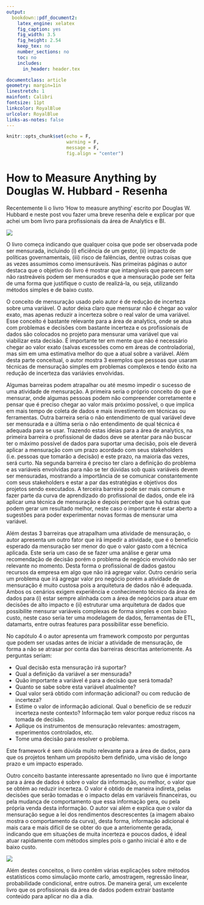 ```yaml
---
output:
  bookdown::pdf_document2:
    latex_engine: xelatex
    fig_caption: yes
    fig_width: 3.5
    fig_height: 2.54
    keep_tex: no
    number_sections: no
    toc: no
    includes:
      in_header: header.tex

documentclass: article
geometry: margin=1in
linestretch: 1
mainfont: Calibri
fontsize: 11pt
linkcolor: RoyalBlue
urlcolor: RoyalBlue
links-as-notes: false
---
```


```r
knitr::opts_chunk$set(echo = F,
                      warning = F,
                      message = F,
                      fig.align = "center")
```

# How to Measure Anything by Douglas W. Hubbard - Resenha

Recentemente li o livro ‘How to measure anything’ escrito por Douglas W. Hubbard e neste post vou fazer uma breve resenha dele e explicar por que achei um bom livro para profissionais da área de Analytics e BI.

![](./images/book_cover.png)

O livro começa indicando que qualquer coisa que pode ser observada pode ser mensurada, incluindo (i) eficiência de um gestor, (ii) impacto de políticas governamentais, (iii) risco de falências, dentre outras coisas que as vezes assumimos como imensuráveis. Nas primeiras páginas o autor destaca que o objetivo do livro é mostrar que intangíveis que parecem ser não rastreáveis podem ser mensurados e que a mensuração pode ser feita de uma forma que justifique o custo de realizá-la, ou seja, utilizando métodos simples e de baixo custo.

O conceito de mensuração usado pelo autor é de redução de incerteza sobre uma variável. O autor deixa claro que mensurar não é chegar ao valor exato, mas apenas reduzir a incerteza sobre o real valor de uma variável. Esse conceito é bastante relevante para a área de analytics, onde se atua com problemas e decisões com bastante incerteza e os profissionais de dados são colocados no projeto para mensurar uma variável que vai viabilizar esta decisão. É importante ter em mente que não é necessário chegar ao valor exato (salvas excessões como em áreas de controladoria), mas sim em uma estimativa melhor do que a atual sobre a variável. Além desta parte conceitual, o autor mostra 3 exemplos que pessoas que usaram técnicas de mensuração simples em problemas complexos e tendo êxito na redução de incerteza das variávies envolvidas.

Algumas barreiras podem atrapalhar ou até mesmo impedir o sucesso de uma atividade de mensuração. A primeira seria o próprio conceito do que é mensurar, onde algumas pessoas podem não compreender corretamente e pensar que é preciso chegar ao valor mais próximo possível, o que implica em mais tempo de coleta de dados e mais investimento em técnicas ou ferramentas. Outra barreira seria o não entendimento de qual variável deve ser mensurada e a última seria o não entendimento de qual técnica é adequada para se usar. Trazendo estas ideias para a área de analytics, na primeira barreira o profissional de dados deve se atentar para não buscar ter o máximo possível de dados para suportar uma decisão, pois ele deverá aplicar a mensuração com um prazo acordado com seus stakeholders (i.e. pessoas que tomarão a decisão) e este prazo, na maioria das vezes, será curto. Na segunda barreira é preciso ter claro a definição do problema e as variáveis envolvidas para não se ter dúvidas sob quais variáveis devem ser mensuradas, mostrando a importância de se comunicar constantemente com seus stakeholders e estar a par das estratégias e objetivos dos projetos sendo executados. A terceira barreira pode ser mais comum e fazer parte da curva de aprendizado do profissional de dados, onde ele irá aplicar uma técnica de mensuração e depois perceber que há outras que podem gerar um resultado melhor, neste caso o importante é estar aberto a sugestões para poder experimentar novas formas de mensurar uma variável. 

Além destas 3 barreiras que atrapalham uma atividade de mensuração, o autor apresenta um outro fator que irá impedir a atividade, que é o benefício esperado da mensuração ser menor do que o valor gasto com a técnica aplicada. Este seria um caso de se fazer uma análise e gerar uma recomendação de decisão porém o problema de negócio envolvido não ser relevante no momento. Desta forma o profissional de dados gastou recursos da empresa em algo que não irá agregar valor. Outro cenário seria um problema que irá agregar valor pro negócio porém a atividade de mensuração é muito custosa pois a arquitetura de dados não é adequada. Ambos os cenários exigem experiência e conhecimento técnico da área de dados para (i) estar sempre alinhada com a área de negócios para atuar em decisões de alto impacto e (ii) estruturar uma arquitetura de dados que possibilite mensurar variáveis complexas de forma simples e com baixo custo, neste caso seria ter uma modelagem de dados, ferramentas de ETL, datamarts, entre outras features para possibilitar esse benefício.

No capótulo 4 o autor apresenta um framework composto por perguntas que podem ser usadas antes de iniciar a atividade de mensuração, de forma a não se atrasar por conta das barreiras descritas anteriomente. As perguntas seriam:

* Qual decisão esta mensuração irá suportar?
* Qual a definição da variável a ser mensurada?
* Quão importante a variável é para a decisão que será tomada?
* Quanto se sabe sobre esta variável atualmente?
* Qual valor será obtido com informação adicional? ou com reducão de incerteza?
* Estime o valor de informação adicional. Qual o benefício de se reduzir incerteza neste contexto? Informação tem valor porque reduz riscos na tomada de decisão.
* Aplique os instrumentos de mensuração relevantes: amostragem, experimentos controlados, etc.
* Tome uma decisão para resolver o problema.

Este framework é sem dúvida muito relevante para a área de dados, para que os projetos tenham um propósito bem definido, uma visão de longo prazo e um impacto esperado. 

Outro conceito bastante interessante apresentado no livro que é importante para a área de dados é sobre o valor da informação, ou melhor, o valor que se obtém ao reduzir incerteza. O valor é obtido de maneira indireta, pelas decisões que serão tomadas e o impacto delas em variáveis financeiras, ou pela mudança de comportamento que essa informação gera, ou pela própria venda desta informação. O autor vai além e explica que o valor da mensuração segue a lei dos rendimentos descrescentes (a imagem abaixo mostra o comportamento da curva), desta forma, informação adicional é mais cara e mais difícil de se obter do que a anteriomente gerada, indicando que em situações de muita incerteza e poucos dados, é ideal atuar rapidamente com métodos simples pois o ganho inicial é alto e de baixo custo.

![](./images/graph_1.png)

Além destes conceitos, o livro contêm várias explicações sobre métodos estatísticos como simulação monte carlo, amostragem, regressão linear, probabilidade condicional, entre outros. De maneira geral, um excelente livro que os profissionais da área de dados podem extrair bastante conteúdo para aplicar no dia a dia.


